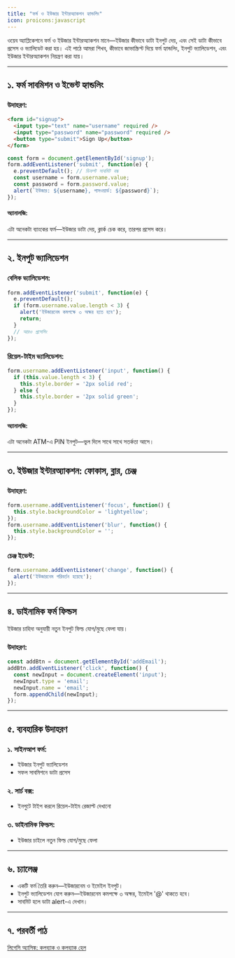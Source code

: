 ```yaml
---
title: "ফর্ম ও ইউজার ইন্টারঅ্যাকশন হ্যান্ডলিং"
icon: proicons:javascript
---
```


ওয়েব অ্যাপ্লিকেশনে ফর্ম ও ইউজার ইন্টারঅ্যাকশন মানে—ইউজার কীভাবে ডাটা ইনপুট দেয়, এবং সেই ডাটা কীভাবে প্রসেস ও ভ্যালিডেট করা হয়। এই পাঠে আমরা শিখব, কীভাবে জাভাস্ক্রিপ্ট দিয়ে ফর্ম হ্যান্ডলিং, ইনপুট ভ্যালিডেশন, এবং ইউজার ইন্টারঅ্যাকশন নিয়ন্ত্রণ করা যায়।

---

## ১. ফর্ম সাবমিশন ও ইভেন্ট হ্যান্ডলিং

### উদাহরণ:
```html
<form id="signup">
  <input type="text" name="username" required />
  <input type="password" name="password" required />
  <button type="submit">Sign Up</button>
</form>
```
```js
const form = document.getElementById('signup');
form.addEventListener('submit', function(e) {
  e.preventDefault(); // ডিফল্ট সাবমিট বন্ধ
  const username = form.username.value;
  const password = form.password.value;
  alert(`ইউজার: ${username}, পাসওয়ার্ড: ${password}`);
});
```

#### অ্যানালজি:
এটা অনেকটা ব্যাংকের ফর্ম—ইউজার ডাটা দেয়, ক্লার্ক চেক করে, তারপর প্রসেস করে।

---

## ২. ইনপুট ভ্যালিডেশন

### বেসিক ভ্যালিডেশন:
```js
form.addEventListener('submit', function(e) {
  e.preventDefault();
  if (form.username.value.length < 3) {
    alert('ইউজারনেম কমপক্ষে ৩ অক্ষর হতে হবে');
    return;
  }
  // আরও প্রসেসিং
});
```

### রিয়েল-টাইম ভ্যালিডেশন:
```js
form.username.addEventListener('input', function() {
  if (this.value.length < 3) {
    this.style.border = '2px solid red';
  } else {
    this.style.border = '2px solid green';
  }
});
```

#### অ্যানালজি:
এটা অনেকটা ATM-এ PIN ইনপুট—ভুল দিলে সাথে সাথে সতর্কতা আসে।

---

## ৩. ইউজার ইন্টারঅ্যাকশন: ফোকাস, ব্লার, চেঞ্জ

### উদাহরণ:
```js
form.username.addEventListener('focus', function() {
  this.style.backgroundColor = 'lightyellow';
});
form.username.addEventListener('blur', function() {
  this.style.backgroundColor = '';
});
```

### চেঞ্জ ইভেন্ট:
```js
form.username.addEventListener('change', function() {
  alert('ইউজারনেম পরিবর্তন হয়েছে');
});
```

---

## ৪. ডাইনামিক ফর্ম ফিল্ডস

ইউজার চাহিদা অনুযায়ী নতুন ইনপুট ফিল্ড যোগ/মুছে ফেলা যায়।

### উদাহরণ:
```js
const addBtn = document.getElementById('addEmail');
addBtn.addEventListener('click', function() {
  const newInput = document.createElement('input');
  newInput.type = 'email';
  newInput.name = 'email';
  form.appendChild(newInput);
});
```

---

## ৫. ব্যবহারিক উদাহরণ

### ১. সাইনআপ ফর্ম:
- ইউজার ইনপুট ভ্যালিডেশন
- সফল সাবমিশনে ডাটা প্রসেস

### ২. সার্চ বক্স:
- ইনপুটে টাইপ করলে রিয়েল-টাইম রেজাল্ট দেখানো

### ৩. ডাইনামিক ফিল্ডস:
- ইউজার চাইলে নতুন ফিল্ড যোগ/মুছে ফেলা

---

## ৬. চ্যালেঞ্জ

- একটি ফর্ম তৈরি করুন—ইউজারনেম ও ইমেইল ইনপুট।
- ইনপুট ভ্যালিডেশন যোগ করুন—ইউজারনেম কমপক্ষে ৩ অক্ষর, ইমেইল '@' থাকতে হবে।
- সাবমিট হলে ডাটা alert-এ দেখান।

---

## ৭. পরবর্তী পাঠ

[লিগেসি অ্যাসিঙ্ক: কলব্যাক ও কলব্যাক হেল](/js/callbacks)
